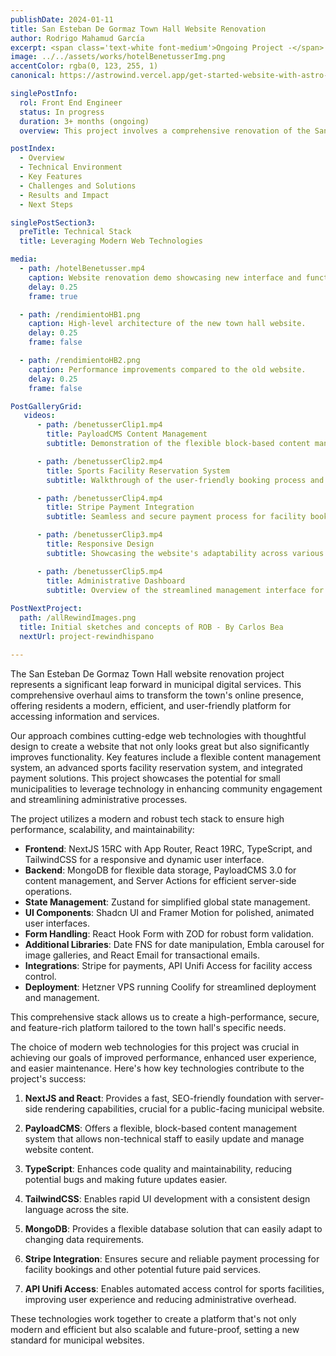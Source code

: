 ```yaml
---
publishDate: 2024-01-11
title: San Esteban De Gormaz Town Hall Website Renovation
author: Rodrigo Mahamud García
excerpt: <span class='text-white font-medium'>Ongoing Project -</span> Leading the complete overhaul of the San Esteban De Gormaz Town Hall website, implementing a modern MERN stack solution with advanced features for improved digital services and administrative efficiency.
image: ../../assets/works/hotelBenetusserImg.png
accentColor: rgba(0, 123, 255, 1)
canonical: https://astrowind.vercel.app/get-started-website-with-astro-tailwind-css

singlePostInfo:
  rol: Front End Engineer
  status: In progress
  duration: 3+ months (ongoing)
  overview: This project involves a comprehensive renovation of the San Esteban De Gormaz Town Hall website. The goal is to create a cutting-edge digital platform using NextJS and the MERN stack, incorporating PayloadCMS for flexible content management. A key feature is the development of an advanced sports facility reservation system with automated access and Stripe payment integration. The project aims to significantly enhance the town hall's digital presence, streamline administrative processes, and provide residents with modern, user-friendly digital services.

postIndex:
  - Overview
  - Technical Environment
  - Key Features
  - Challenges and Solutions
  - Results and Impact
  - Next Steps

singlePostSection3:
  preTitle: Technical Stack
  title: Leveraging Modern Web Technologies

media: 
  - path: /hotelBenetusser.mp4
    caption: Website renovation demo showcasing new interface and functionality.
    delay: 0.25
    frame: true

  - path: /rendimientoHB1.png
    caption: High-level architecture of the new town hall website.
    delay: 0.25
    frame: false

  - path: /rendimientoHB2.png
    caption: Performance improvements compared to the old website.
    delay: 0.25
    frame: false

PostGalleryGrid:
   videos: 
      - path: /benetusserClip1.mp4
        title: PayloadCMS Content Management
        subtitle: Demonstration of the flexible block-based content management system.

      - path: /benetusserClip2.mp4
        title: Sports Facility Reservation System
        subtitle: Walkthrough of the user-friendly booking process and automated access.

      - path: /benetusserClip4.mp4
        title: Stripe Payment Integration
        subtitle: Seamless and secure payment process for facility bookings.

      - path: /benetusserClip3.mp4
        title: Responsive Design
        subtitle: Showcasing the website's adaptability across various devices.

      - path: /benetusserClip5.mp4
        title: Administrative Dashboard
        subtitle: Overview of the streamlined management interface for town hall staff.
        
PostNextProject:
  path: /allRewindImages.png
  title: Initial sketches and concepts of ROB - By Carlos Bea
  nextUrl: project-rewindhispano

---
```



<SinglePostInfo singlePostInfo={frontmatter.singlePostInfo}/>

<SinglePostSection title='Modernizing Municipal Digital Services' preTitle='Overview'>
<p class="animate-on-scroll leading-7 text-base" data-type="simple" data-delay="0.25" data-easing="Expo.easeOut">
The San Esteban De Gormaz Town Hall website renovation project represents a significant leap forward in municipal digital services. This comprehensive overhaul aims to transform the town's online presence, offering residents a modern, efficient, and user-friendly platform for accessing information and services.

Our approach combines cutting-edge web technologies with thoughtful design to create a website that not only looks great but also significantly improves functionality. Key features include a flexible content management system, an advanced sports facility reservation system, and integrated payment solutions. This project showcases the potential for small municipalities to leverage technology in enhancing community engagement and streamlining administrative processes.
</p>

<div class='flex mt-16 mb-16'>
  <PostMedia media={frontmatter.media[0]} />
</div>

</SinglePostSection>

<SinglePostSection title='Cutting-Edge Tech Stack' preTitle='Technical Environment'>

<p class="animate-on-scroll leading-7 text-base" data-type="simple" data-delay="0.25" data-easing="Expo.easeOut">
The project utilizes a modern and robust tech stack to ensure high performance, scalability, and maintainability:

- **Frontend**: NextJS 15RC with App Router, React 19RC, TypeScript, and TailwindCSS for a responsive and dynamic user interface.
- **Backend**: MongoDB for flexible data storage, PayloadCMS 3.0 for content management, and Server Actions for efficient server-side operations.
- **State Management**: Zustand for simplified global state management.
- **UI Components**: Shadcn UI and Framer Motion for polished, animated user interfaces.
- **Form Handling**: React Hook Form with ZOD for robust form validation.
- **Additional Libraries**: Date FNS for date manipulation, Embla carousel for image galleries, and React Email for transactional emails.
- **Integrations**: Stripe for payments, API Unifi Access for facility access control.
- **Deployment**: Hetzner VPS running Coolify for streamlined deployment and management.

This comprehensive stack allows us to create a high-performance, secure, and feature-rich platform tailored to the town hall's specific needs.
</p>

<PostGalleryGrid mediaFiles={frontmatter.PostGalleryGrid} />

</SinglePostSection>

<SinglePostSection title={frontmatter.singlePostSection3.title} preTitle={frontmatter.singlePostSection3.preTitle}>

<p class="animate-on-scroll leading-7 text-base" data-type="simple" data-delay="0.25" data-easing="Expo.easeOut">
The choice of modern web technologies for this project was crucial in achieving our goals of improved performance, enhanced user experience, and easier maintenance. Here's how key technologies contribute to the project's success:

1. **NextJS and React**: Provides a fast, SEO-friendly foundation with server-side rendering capabilities, crucial for a public-facing municipal website.

2. **PayloadCMS**: Offers a flexible, block-based content management system that allows non-technical staff to easily update and manage website content.

3. **TypeScript**: Enhances code quality and maintainability, reducing potential bugs and making future updates easier.

4. **TailwindCSS**: Enables rapid UI development with a consistent design language across the site.

5. **MongoDB**: Provides a flexible database solution that can easily adapt to changing data requirements.

6. **Stripe Integration**: Ensures secure and reliable payment processing for facility bookings and other potential future paid services.

7. **API Unifi Access**: Enables automated access control for sports facilities, improving user experience and reducing administrative overhead.

These technologies work together to create a platform that's not only modern and efficient but also scalable and future-proof, setting a new standard for municipal websites.
</p>

<div class='flex flex-col md:flex-row gap-8 mt-16 mb-16'>
  <PostMedia media={frontmatter.media[1]} />
  <PostMedia media={frontmatter.media[2]} />
</div>

</SinglePostSection>
<PostNextProject data={frontmatter.PostNextProject} />